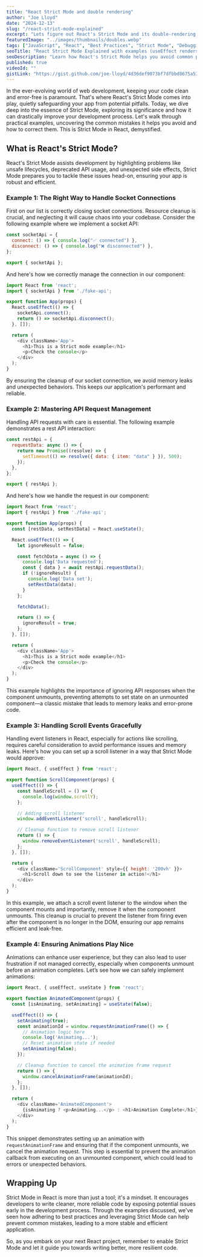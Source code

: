 ```yaml
---
title: "React Strict Mode and double rendering"
author: "Joe Lloyd"
date: "2024-12-13"
slug: "/react-strict-mode-explained"
excerpt: "Lets figure out React's Strict Mode and its double-rendering \"problem\". Discover how it keeps your app clean from bugs and promotes best practices in development."
featuredImage: "../images/thumbnails/doubles.webp"
tags: ["JavaScript", "React", "Best Practices", "Strict Mode", "Debugging"]
seoTitle: "React Strict Mode Explained with examples (useEffect renders twice)"
seoDescription: "Learn how React's Strict Mode helps you avoid common pitfalls in your app. Why does my useEffect render twice? Find out how to fix it and write cleaner code."
published: true
videoId: ""
gistLink: "https://gist.github.com/joe-lloyd/4d36def9073bf7dfbbd8675a5381b495"
---
```


In the ever-evolving world of web development, keeping your code clean and error-free is paramount. That's where React's Strict Mode comes into play, quietly safeguarding your app from potential pitfalls. Today, we dive deep into the essence of Strict Mode, exploring its significance and how it can drastically improve your development process. Let's walk through practical examples, uncovering the common mistakes it helps you avoid and how to correct them. This is Strict Mode in React, demystified.

## What is React's Strict Mode?

React's Strict Mode assists development by highlighting problems like unsafe lifecycles, deprecated API usage, and unexpected side effects, Strict Mode prepares you to tackle these issues head-on, ensuring your app is robust and efficient.

### Example 1: The Right Way to Handle Socket Connections

First on our list is correctly closing socket connections. Resource cleanup is crucial, and neglecting it will cause chaos into your codebase. Consider the following example where we implement a socket API:

```javascript
const socketApi = {
  connect: () => { console.log("✅ connected") },
  disconnect: () => { console.log("❌ disconnected") },
};

export { socketApi };
```

And here's how we correctly manage the connection in our component:

```javascript
import React from 'react';
import { socketApi } from './fake-api';

export function App(props) {
  React.useEffect(() => {
    socketApi.connect();
    return () => socketApi.disconnect();
  }, []);

  return (
    <div className='App'>
      <h1>This is a Strict mode example</h1>
      <p>Check the console</p>
    </div>
  );
}
```

By ensuring the cleanup of our socket connection, we avoid memory leaks and unexpected behaviors. This keeps our application's performant and reliable.

### Example 2: Mastering API Request Management

Handling API requests with care is essential. The following example demonstrates a rest API interaction:

```javascript
const restApi = {
  requestData: async () => {
    return new Promise((resolve) => {
      setTimeout(() => resolve({ data: { item: "data" } }), 500);
    });
  },
};

export { restApi };
```

And here's how we handle the request in our component:

```javascript
import React from 'react';
import { restApi } from './fake-api';

export function App(props) {
  const [restData, setRestData] = React.useState();

  React.useEffect(() => {
    let ignoreResult = false;

    const fetchData = async () => {
      console.log('Data requested');
      const { data } = await restApi.requestData();
      if (!ignoreResult) {
        console.log('Data set');
        setRestData(data);
      }
    };

    fetchData();

    return () => {
      ignoreResult = true;
    };
  }, []);

  return (
    <div className='App'>
      <h1>This is a Strict mode example</h1>
      <p>Check the console</p>
    </div>
  );
}
```

This example highlights the importance of ignoring API responses when the component unmounts, preventing attempts to set state on an unmounted component—a classic mistake that leads to memory leaks and error-prone code.

### Example 3: Handling Scroll Events Gracefully

Handling event listeners in React, especially for actions like scrolling, requires careful consideration to avoid performance issues and memory leaks. Here's how you can set up a scroll listener in a way that Strict Mode would approve:

```javascript
import React, { useEffect } from 'react';

export function ScrollComponent(props) {
  useEffect(() => {
    const handleScroll = () => {
      console.log(window.scrollY);
    };

    // Adding scroll listener
    window.addEventListener('scroll', handleScroll);

    // Cleanup function to remove scroll listener
    return () => {
      window.removeEventListener('scroll', handleScroll);
    };
  }, []);

  return (
    <div className='ScrollComponent' style={{ height: '200vh' }}>
      <h1>Scroll down to see the listener in action!</h1>
    </div>
  );
}
```

In this example, we attach a scroll event listener to the window when the component mounts and importantly, remove it when the component unmounts. This cleanup is crucial to prevent the listener from firing even after the component is no longer in the DOM, ensuring our app remains efficient and leak-free.

### Example 4: Ensuring Animations Play Nice

Animations can enhance user experience, but they can also lead to user frustration if not managed correctly, especially when components unmount before an animation completes. Let’s see how we can safely implement animations:

```javascript
import React, { useEffect, useState } from 'react';

export function AnimatedComponent(props) {
  const [isAnimating, setAnimating] = useState(false);

  useEffect(() => {
    setAnimating(true);
    const animationId = window.requestAnimationFrame(() => {
      // Animation logic here
      console.log('Animating...');
      // Reset animation state if needed
      setAnimating(false);
    });

    // Cleanup function to cancel the animation frame request
    return () => {
      window.cancelAnimationFrame(animationId);
    };
  }, []);

  return (
    <div className='AnimatedComponent'>
      {isAnimating ? <p>Animating...</p> : <h1>Animation Complete</h1>}
    </div>
  );
}
```

This snippet demonstrates setting up an animation with `requestAnimationFrame` and ensuring that if the component unmounts, we cancel the animation request. This step is essential to prevent the animation callback from executing on an unmounted component, which could lead to errors or unexpected behaviors.

## Wrapping Up

Strict Mode in React is more than just a tool; it's a mindset. It encourages developers to write cleaner, more reliable code by exposing potential issues early in the development process. Through the examples discussed, we've seen how adhering to best practices and leveraging Strict Mode can help prevent common mistakes, leading to a more stable and efficient application.

So, as you embark on your next React project, remember to enable Strict Mode and let it guide you towards writing better, more resilient code.
